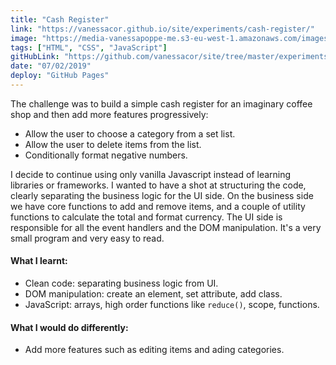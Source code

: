 ```yaml
---
title: "Cash Register"
link: "https://vanessacor.github.io/site/experiments/cash-register/"
image: "https://media-vanessapoppe-me.s3-eu-west-1.amazonaws.com/images/screenshots/cash-register.png"
tags: ["HTML", "CSS", "JavaScript"]
gitHubLink: "https://github.com/vanessacor/site/tree/master/experiments/cash-register"
date: "07/02/2019"
deploy: "GitHub Pages"
---
```


The challenge was to build a simple cash register for an imaginary coffee shop and then add more features progressively:

- Allow the user to choose a category from a set list.
- Allow the user to delete items from the list.
- Conditionally format negative numbers.

I decide to continue using only vanilla Javascript instead of learning libraries or frameworks. I wanted to have a shot at structuring the code, clearly separating the business logic for the UI side. On the business side we have core functions to add and remove items, and a couple of utility functions to calculate the total and format currency. The UI side is responsible for all the event handlers and the DOM manipulation. It's a very small program and very easy to read.

#### What I learnt:

- Clean code: separating business logic from UI.
- DOM manipulation: create an element, set attribute, add class.
- JavaScript: arrays, high order functions like `reduce()`, scope, functions.

#### What I would do differently:

- Add more features such as editing items and ading categories.
